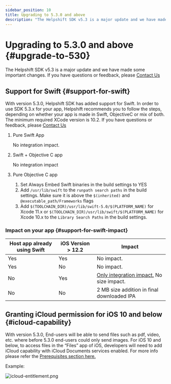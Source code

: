 ```yaml
---
sidebar_position: 10
title: Upgrading to 5.3.0 and above
description: "The Helpshift SDK v5.3 is a major update and we have made some important changes. If you have questions or feedback, please Contact Us"
---
```




# Upgrading to 5.3.0 and above {#upgrade-to-530}

<Intro>

The Helpshift SDK v5.3 is a major update and we have made some important changes. If you have questions or feedback, please <a href="https://support.helpshift.com/kb/contact/" target="_blank">Contact Us</a>


</Intro>


## Support for Swift {#support-for-swift}

With version 5.3.0, Helpshift SDK has added support for Swift. In order to use SDK 5.3.x for your app, Helpshift recommends you to follow the steps, depending on whether your app is made in Swift, ObjectiveC or mix of both. The minimum required XCode version is 10.2. If you have questions or feedback, please <a href="https://support.helpshift.com/kb/contact/" target="_blank">Contact Us</a>

1. Pure Swift App
	
	No integration impact.

2. Swift + Objective C app
	
	No integration impact

3. Pure Objective C app
	
	1. Set Always Embed Swift binaries in the build settings to YES
	2. Add `/usr/lib/swift` to the `runpath search paths` in the build settings. Make sure it is above the `$(inherited)` and `@executable_path/Frameworks` flags
	3. Add `$(TOOLCHAIN_DIR)/usr/lib/swift-5.0/$(PLATFORM_NAME)` for Xcode 11.x or `$(TOOLCHAIN_DIR)/usr/lib/swift/$(PLATFORM_NAME)` for Xcode 10.x to the `Library Search Paths` in the build settings.


### Impact on your app {#support-for-swift-impact}

| Host app already using Swift | iOS Version > 12.2 | Impact |
|-------------|-------------------|--------|
| Yes  | Yes  | No impact.  |
| Yes  | No  | No impact.  |
| No  | Yes |  [Only integration impact.](/cocos2d-x/upgrade-5.3.0-ios/#support-for-swift) No size impact. |
| No  | No  | 2 MB size addition in final downloaded IPA  |

## Granting iCloud permission for iOS 10 and below {#icloud-capability}

With version 5.3.0, End-users will be able to send files such as pdf, video, etc. where before 5.3.0 end-users could only send images. For iOS 10 and below, to access files in the “Files” app of iOS, developers will need to add iCloud capability with iCloud Documents services enabled. For more info please refer the [Prerequisites section here.](https://developer.apple.com/library/archive/documentation/FileManagement/Conceptual/DocumentPickerProgrammingGuide/Introduction/Introduction.html#//apple_ref/doc/uid/TP40014451) 
 
Example:

<Image src="/static/books/ios/icloud-entitlement.png"  width="full" alt="icloud-entitlement.png" /> 
